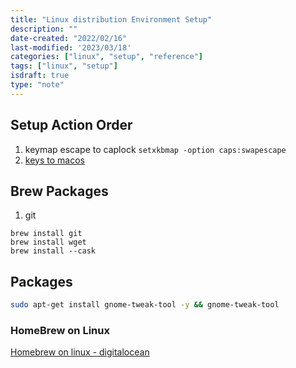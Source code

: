 ```yaml
---
title: "Linux distribution Environment Setup"
description: ""
date-created: "2022/02/16"
last-modified: '2023/03/18'
categories: ["linux", "setup", "reference"]
tags: ["linux", "setup"]
isdraft: true
type: "note"
---
```


## Setup Action Order

1. keymap escape to caplock `setxkbmap -option caps:swapescape`
2. [keys to macos](https://github.com/petrstepanov/gnome-macos-remap)

## Brew Packages

1. git

```shell
brew install git
brew install wget
brew install --cask
```

## Packages

```sh 
sudo apt-get install gnome-tweak-tool -y && gnome-tweak-tool
```

### HomeBrew on Linux 

[Homebrew on linux - digitalocean](https://www.digitalocean.com/community/tutorials/how-to-install-and-use-homebrew-on-linux)